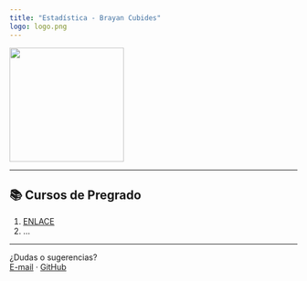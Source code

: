```yaml
---
title: "Estadística - Brayan Cubides"
logo: logo.png
---
```


::: {.text-center}
![](./logo.png){width=200}
:::

---

## 📚 Cursos de Pregrado

1. [ENLACE](https://bcubides-est.github.io/book_asignaturas/)
2. …

---

::: {.footer}
¿Dudas o sugerencias?  
[E-mail](mailto:bcubides@unal.edu.co) · [GitHub](https://github.com/bcubides-est)
:::